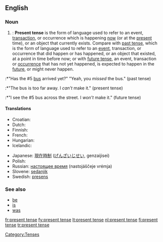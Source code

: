 ==English==

===Noun===
{{en-noun|sg=[[present]] [[tense]]}}

# {{grammar}}: '''Present tense''' is the form of language used to refer to an event, [[transaction]], or occurrence which is happening [[now]] (or at the [[present]] time), or an object that currently exists. Compare with [[past tense]], which is the form of language used to refer to an [[event]], transaction, or occurrence that did happen or has happened, or an object that existed, at a point in time before now; or with [[future tense]], an event, transaction or [[occurrence]] that has not yet happened, is expected to happen in the [[future]], or might never happen.
:*"Has the #5 [[bus]] arrived yet?" "Yeah, you ''missed'' the bus." (past tense)
:*"The bus is too far away. I ''can’t'' make it." (present tense)
:*"I see the #5 bus across the street. I ''won’t'' make it." (future tense)

====Translations====
{{trans-top|form of language}}
* Croatian: {{t-|hr|prezent|m}}
* Dutch: {{t+|nl|tegenwoordige tijd|m}}
* Finnish: {{t+|fi|preesens}}
* French: {{t+|fr|présent}}
* Hungarian: {{t|hu|jelen idő}}
* Icelandic: {{t+|is|nútíð|f}}
{{trans-mid}}
* Japanese: [[現在時制]] ([[げんざいじせい]], genzaijisei)
* Polish: {{t+|pl|czas teraźniejszy|m}}
* Russian: [[настоящее время]] (nastojáščeje vrémja) {{n}}
* Slovene: [[sedanjik]] {{m}}
* Swedish: [[presens]]
{{trans-bottom}}

===See also===
*[[be]]
*[[is]]
*[[was]]

[[Category:Tenses]]

[[fr:present tense]]
[[fy:present tense]]
[[lt:present tense]]
[[nl:present tense]]
[[fi:present tense]]
[[tr:present tense]]